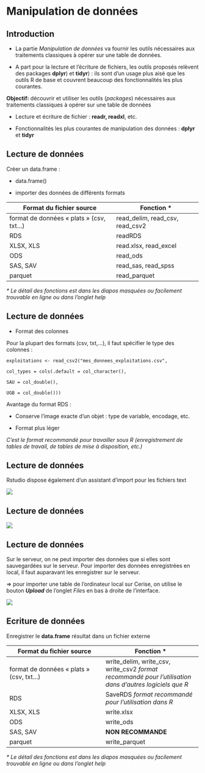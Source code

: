 # Manipulation de données {.backgroundTitre}

## Introduction

-   La partie [*Manipulation de données*]{.blue} va fournir les outils nécessaires aux traitements classiques à opérer sur une table de données.

-   A part pour la lecture et l’écriture de fichiers, les outils proposés relèvent des packages [**dplyr**]{.blue}) et [**tidyr**]{.blue}) : ils sont d’un usage plus aisé que les outils R de base et couvrent beaucoup des fonctionnalités les plus courantes.

**Objectif:** découvrir et utiliser les outils ([*packages*]{.blue}) nécessaires aux traitements classiques à opérer sur une table de données

-   Lecture et écriture de fichier : [**readr, readxl**]{.blue}, etc.

-   Fonctionnalités les plus courantes de manipulation des données : [**dplyr**]{.blue} et [**tidyr**]{.blue}

## Lecture de données

Créer un data.frame :

-   data.frame()

-   importer des données de différents formats

| Format du fichier source                | Fonction \*                     |
|----------------------------------------|--------------------------------|
| format de données « plats » (csv, txt…) | read_delim, read_csv, read_csv2 |
| RDS                                     | readRDS                         |
| XLSX, XLS                               | read.xlsx, read_excel           |
| ODS                                     | read_ods                        |
| SAS, SAV                                | read_sas, read_spss             |
| parquet                                 | read_parquet                    |

*\* Le détail des fonctions est dans les diapos masquées ou facilement trouvable en ligne ou dans l'onglet help*

## Lecture de données

-   Format des colonnes

Pour la plupart des formats (csv, txt,…), il faut spécifier le type des colonnes :

`exploitations <- read_csv2("mes_donnees_exploitations.csv",`

`col_types = cols(.default = col_character(),`

`SAU = col_double(),`

`UGB = col_double()))`

Avantage du format RDS :

-   Conserve l'image exacte d'un objet : type de variable, encodage, etc.

-   Format plus léger

*C'est le format recommandé pour travailler sous R (enregistrement de tables de travail, de tables de mise à disposition, etc.)*

## Lecture de données

Rstudio dispose également d'un assistant d'import pour les fichiers text

![](img/clipboard-manip1.png){fig-align="center"}

## Lecture de données

![](img/clipboard-manip2.png){fig-align="center"}

## Lecture de données

Sur le serveur, on ne peut importer des données que si elles sont sauvegardées sur le serveur. Pour importer des données enregistrées en local, il faut auparavant les enregistrer sur le serveur.

⇒ pour importer une table de l'ordinateur local sur Cerise, on utilise le bouton ***Upload*** de l'onglet *File*s en bas à droite de l'interface.

![](img/clipboard-manip3.png){fig-align="center"}

## Ecriture de données

Enregistrer le **data.frame** résultat dans un fichier externe

| Format du fichier source | Fonction \* |
|------------------------------------|------------------------------------|
| format de données « plats » (csv, txt…) | write_delim, write_csv, write_csv2 *format recommandé pour l'utilisation dans d'autres logiciels que R* |
| RDS | SaveRDS *format recommandé pour l'utilisation dans R* |
| XLSX, XLS | write.xlsx |
| ODS | write_ods |
| SAS, SAV | **NON RECOMMANDE** |
| parquet | write_parquet |

*\* Le détail des fonctions est dans les diapos masquées ou facilement trouvable en ligne ou dans l'onglet help*
